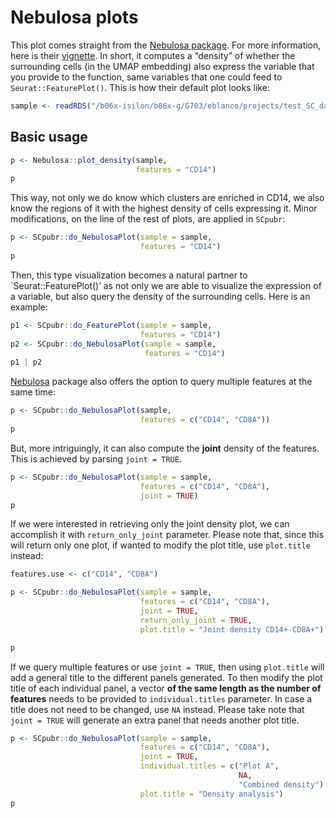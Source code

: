 # Nebulosa plots

This plot comes straight from the [Nebulosa package](http://bioconductor.org/packages/release/bioc/html/Nebulosa.html). For more information, here is their [vignette](http://bioconductor.org/packages/release/bioc/vignettes/Nebulosa/inst/doc/nebulosa_seurat.html). In short, it computes a "density" of whether the surrounding cells (in the UMAP embedding) also express the variable that you provide to the function, same variables that one could feed to `Seurat::FeaturePlot()`. This is how their default plot looks like:



```r
sample <- readRDS("/b06x-isilon/b06x-g/G703/eblanco/projects/test_SC_datasets/sc_dataset.rds")
```

## Basic usage
```r
p <- Nebulosa::plot_density(sample,
                            features = "CD14")
p
```

This way, not only we do know which clusters are enriched in CD14, we also know the regions of it with the highest density of cells expressing it. Minor modifications, on the line of the rest of plots, are applied in `SCpubr`:
```r
p <- SCpubr::do_NebulosaPlot(sample = sample, 
                             features = "CD14")
p
```

Then, this type visualization becomes a natural partner to `Seurat::FeaturePlot()' as not only we are able to visualize the expression of a variable, but also query the density of the surrounding cells. Here is an example:

```r
p1 <- SCpubr::do_FeaturePlot(sample = sample, 
                             features = "CD14") 
p2 <- SCpubr::do_NebulosaPlot(sample = sample, 
                              features = "CD14")
p1 | p2
```

[Nebulosa](https://github.com/powellgenomicslab/Nebulosa/blob/master/R/plotting.R) package also offers the option to query multiple features at the same time:

```r
p <- SCpubr::do_NebulosaPlot(sample, 
                             features = c("CD14", "CD8A"))
p
```

But, more intriguingly, it can also compute the **joint** density of the features. This is achieved by parsing `joint = TRUE`.

```r
p <- SCpubr::do_NebulosaPlot(sample = sample, 
                             features = c("CD14", "CD8A"), 
                             joint = TRUE)
p 
```

If we were interested in retrieving only the joint density plot, we can accomplish it with `return_only_joint` parameter. Please note that, since this will return only one plot, if wanted to modify the plot title, use `plot.title` instead:

```r
features.use <- c("CD14", "CD8A")

p <- SCpubr::do_NebulosaPlot(sample = sample, 
                             features = c("CD14", "CD8A"), 
                             joint = TRUE, 
                             return_only_joint = TRUE,
                             plot.title = "Joint density CD14+-CD8A+")

p
```

If we query multiple features or use `joint = TRUE`, then using `plot.title` will add a general title to the different panels generated. To then modify the plot title of each individual panel, a vector **of the same length as the number of features** needs to be provided to `individual.titles` parameter. In case a title does not need to be changed, use `NA` instead. Please take note that `joint = TRUE` will generate an extra panel that needs another plot title. 

```r
p <- SCpubr::do_NebulosaPlot(sample = sample, 
                             features = c("CD14", "CD8A"), 
                             joint = TRUE, 
                             individual.titles = c("Plot A",
                                                   NA,
                                                   "Combined density"),
                             plot.title = "Density analysis")
p
```

